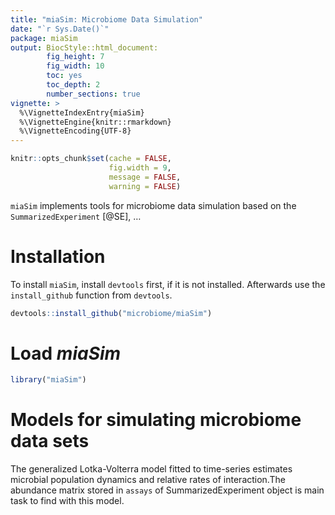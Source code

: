 ```yaml
---
title: "miaSim: Microbiome Data Simulation"
date: "`r Sys.Date()`"
package: miaSim
output: BiocStyle::html_document:
        fig_height: 7
        fig_width: 10
        toc: yes
        toc_depth: 2
        number_sections: true
vignette: >
  %\VignetteIndexEntry{miaSim}
  %\VignetteEngine{knitr::rmarkdown}
  %\VignetteEncoding{UTF-8}
---
```


```r
knitr::opts_chunk$set(cache = FALSE,
                      fig.width = 9,
                      message = FALSE,
                      warning = FALSE)
```

`miaSim` implements tools for microbiome data simulation based on the
`SummarizedExperiment` [@SE], ...     

# Installation

To install `miaSim`, install `devtools` first, if it is not installed.
Afterwards use the `install_github` function from `devtools`.

```r
devtools::install_github("microbiome/miaSim")
```

# Load *miaSim*

```r
library("miaSim")
```

# Models for simulating microbiome data sets 

The generalized Lotka-Volterra model fitted to time-series estimates
microbial population dynamics and relative rates of interaction.The abundance matrix 
stored in `assays` of SummarizedExperiment object is main task to find with this model.
